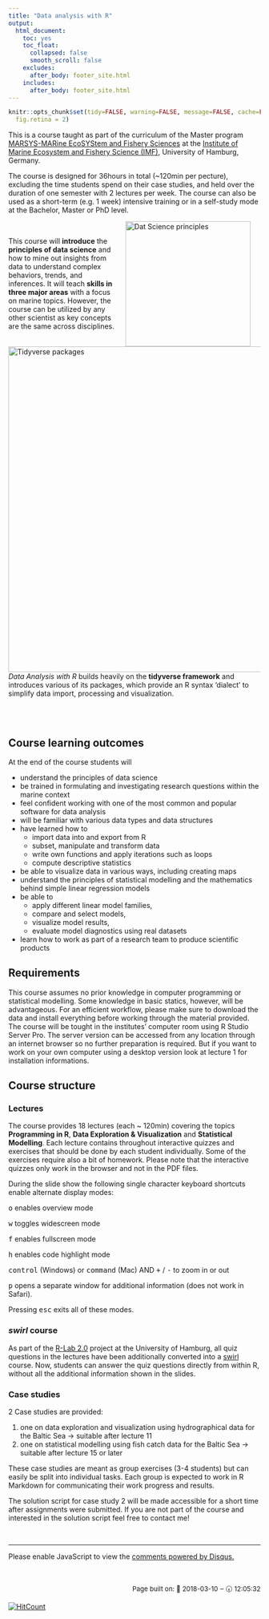 ```yaml
---
title: "Data analysis with R"
output: 
  html_document:
    toc: yes
    toc_float:
      collapsed: false
      smooth_scroll: false
    excludes:
      after_body: footer_site.html
    includes:
      after_body: footer_site.html
---
```


<style>
<!-- /* On screens that are 768px or more show the background image on the left*/ -->
@media screen and (min-width: 768px) {
body {
  background-image: url("img_site/satellite_great_barrier_reef_2_2.jpg");
    background-repeat: no-repeat;
    background-attachment: fixed;
    background-position: left;
    background-size: 26% 100%;
  }
}
</style>


```r
knitr::opts_chunk$set(tidy=FALSE, warning=FALSE, message=FALSE, cache=FALSE,
  fig.retina = 2)
```

This is a course taught as part of the curriculum of the Master program [MARSYS-MARine EcoSYStem and Fishery Sciences](https://www.biologie.uni-hamburg.de/en/studium/master/marine-oekosystem-und-fischereiwissenschaften.html) at the [Institute of Marine Ecosystem and Fishery Science (IMF)](https://www.biologie.uni-hamburg.de/en/einrichtungen/imf.html), University of Hamburg, Germany.

The course is designed for 36hours in total (~120min per pecture), excluding the time students spend on their case studies, and held over the duration of one semester with 2 lectures per week. The course can also be used as a short-term (e.g. 1 week) intensive training or in a self-study mode at the Bachelor, Master or PhD level. 

<img src="img_site/Data_science_1.png" alt="Dat Science principles" style="float:right;clear:left;width:250px;border:0;padding:0% 4%;"/>

<br>

This course will **introduce** the **principles of data science** and how to mine out insights from data to understand complex behaviors, trends, and inferences. It will teach **skills in three major areas** with a focus on marine topics. However, the course can be utilized by any other scientist as key concepts are the same across disciplines.

<br>
<img src="img_site/Tidyverse_packages.png" alt="Tidyverse packages" style="float:left;clear:left;width:650px;border:0;padding:0% 4% 0% 0%;"/>

<br>
<br>

*Data Analysis with R* builds heavily on the **tidyverse framework** and introduces various of its packages, which provide an R syntax 'dialect' to simplify data import, processing and visualization.

<br>
<br>

## Course learning outcomes

At the end of the course students will

- understand the principles of data science
- be trained in formulating and investigating research questions within the marine context
- feel confident working with one of the most common and popular software for data analysis 
- will be familiar with various data types and data structures
- have learned how to
    - import data into and export from R
    - subset, manipulate and transform data
    - write own functions and apply iterations such as loops
    - compute descriptive statistics
- be able to visualize data in various ways, including creating maps
- understand the principles of statistical modelling and the mathematics behind simple linear regression models
- be able to
    - apply different linear model families,
    - compare and select models,
    - visualize model results,
    - evaluate model diagnostics using real datasets
- learn how to work as part of a research team to produce scientific products


## Requirements

This course assumes no prior knowledge in computer programming or statistical modelling. Some knowledge in basic statics, however, will be advantageous. For an efficient workflow, please make sure to download the data and install everything before working through the material provided. The course will be tought in the institutes' computer room using R Studio Server Pro. The server version can be accessed from any location through an internet browser so no further preparation is required. But if you want to work on your own computer using a desktop version look at lecture 1 for installation informations.


## Course structure

### Lectures 

The course provides 18 lectures (each ~ 120min) covering the topics **Programming in R**, **Data Exploration & Visualization** and **Statistical Modelling**. Each lecture contains throughout interactive quizzes and exercises that should be done by each student individually. Some of the exercises require also a bit of homework. Please note that the interactive quizzes only work in the browser and not in the PDF files. 

During the slide show the following single character keyboard shortcuts enable alternate display modes:

<kbd>o</kbd> enables overview mode

<kbd>w</kbd> toggles widescreen mode

<kbd>f</kbd> enables fullscreen mode

<kbd>h</kbd> enables code highlight mode

<kbd>control</kbd> (Windows) or <kbd>command</kbd> (Mac) AND <kbd>+</kbd> / <kbd>-</kbd> to zoom in or out<br>

<kbd>p</kbd> opens a separate window for additional information (does not work in Safari).

Pressing <kbd>esc</kbd> exits all of these modes. 

### *swirl* course

As part of the [R-Lab 2.0](https://rlab.blogs.uni-hamburg.de) project at the University of Hamburg, all quiz questions in the lectures have been additionally converted into a [swirl](http://swirlstats.com/swirlify/index.html) course. Now, students can answer the quiz questions directly from within R, without all the additional information shown in the slides. 


### Case studies

2 Case studies are provided:

1. one on data exploration and visualization using hydrographical data for the Baltic Sea → suitable after lecture 11
2. one on statistical modelling using fish catch data for the Baltic Sea → suitable after lecture 15 or later

These case studies are meant as group exercises (3-4 students) but can easily be split into individual tasks. Each group is expected to work in R Markdown for communicating their work progress and results.

The solution script for case study 2 will be made accessible for a short time after assignments were submitted. If you are not part of the course and interested in the solution script feel free to contact me!

<br>

***

<script id="dsq-count-scr" src="//mareds-github-io-r-course.disqus.com/count.js" async></script>
<div id="disqus_thread" class="disqusPadding"></div>
<script>

/**
*  RECOMMENDED CONFIGURATION VARIABLES: EDIT AND UNCOMMENT THE SECTION BELOW TO INSERT DYNAMIC VALUES FROM YOUR PLATFORM OR CMS.
*  LEARN WHY DEFINING THESE VARIABLES IS IMPORTANT: https://disqus.com/admin/universalcode/#configuration-variables*/
/*
var disqus_config = function () {
this.page.url = PAGE_URL;  // Replace PAGE_URL with your page's canonical URL variable
this.page.identifier = PAGE_IDENTIFIER; // Replace PAGE_IDENTIFIER with your page's unique identifier variable
};
*/

(function() { // DON'T EDIT BELOW THIS LINE
var d = document, s = d.createElement('script');
s.src = 'https://mareds-github-io-r-course.disqus.com/embed.js';
s.setAttribute('data-timestamp', +new Date());
(d.head || d.body).appendChild(s);
})();
</script>
<noscript>Please enable JavaScript to view the <a href="https://disqus.com/?ref_noscript">comments powered by Disqus.</a></noscript>

<br>
<br>
<br>
<p style="text-align: right; font-size: small;"> Page built on: 📆 2018-03-10 ‒ 🕢 12:05:32
</p>
[![HitCount](http://hits.dwyl.io/mareds/r_course.svg)](http://hits.dwyl.io/mareds/r_course)
<br>
<br>